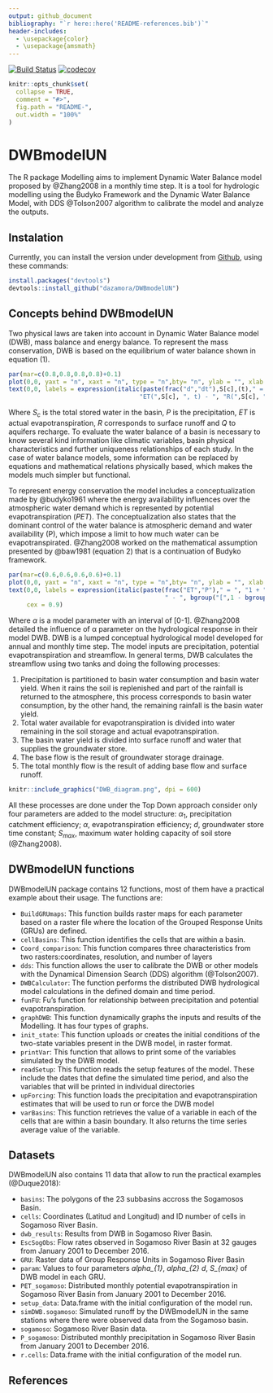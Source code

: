 ```yaml
---
output: github_document
bibliography: "`r here::here('README-references.bib')`"
header-includes:
  - \usepackage{color}
  - \usepackage{amsmath}
---
```


<!-- README.md is generated from README.Rmd. Please edit that file -->

[![Build Status](https://travis-ci.com/dazamora/DWBmodelUN.svg?branch=master)](https://travis-ci.com/dazamora/DWBmodelUN)
[![codecov](https://codecov.io/gh/dazamora/DWBmodelUN/branch/master/graph/badge.svg)](https://codecov.io/gh/dazamora/DWBmodelUN)


```r
knitr::opts_chunk$set(
  collapse = TRUE,
  comment = "#>",
  fig.path = "README-",
  out.width = "100%"
)
```
# DWBmodelUN
The R package Modelling aims to implement Dynamic Water Balance model proposed by @Zhang2008 in a monthly time step. It is a tool for hydrologic modelling using the Budyko Framework and the Dynamic Water Balance Model, with DDS @Tolson2007 algorithm to calibrate the model and analyze the outputs.

## Instalation
Currently, you can install the version under development from [Github](https://github.com/dazamora/DWBmodelUN), using these commands:

```r
install.packages("devtools")
devtools::install_github("dazamora/DWBmodelUN")
```

## Concepts behind DWBmodelUN
Two physical laws are taken into account in Dynamic Water Balance model (DWB), mass balance and energy balance. To represent the mass conservation, DWB is based on the equilibrium of water balance shown in equation (1).

```r
par(mar=c(0.8,0.8,0.8,0.8)+0.1)
plot(0,0, yaxt = "n", xaxt = "n", type = "n",bty= "n", ylab = "", xlab = "")
text(0,0, labels = expression(italic(paste(frac("d","dt"),S[c],(t)," = ", "P(",S[c], ", t) - ",
                                    "ET(",S[c], ", t) - ", "R(",S[c], ", t) - ","Q(",S[c], ", t)", "   [eq.1]", sep =""))), cex = 0.9,  font = 3, family = "sans")
```

Where $S_{c}$ is the total stored water in the basin, *P* is the precipitation, *ET* is actual evapotranspiration, *R* corresponds to surface runoff and *Q* to aquifers recharge. To evaluate the water balance of a basin is necessary to know several kind information like climatic variables, basin physical characteristics and further uniqueness relationships of each study. In the case of water balance models, some information can be replaced by equations and mathematical relations physically based, which makes the models much simpler but functional.

To represent energy conservation the model includes a conceptualization made by @budyko1961 where the energy availability influences over the atmospheric water demand which is represented by potential evapotranspiration (*PET*). The conceptualization also states that the dominant control of the water balance is atmospheric demand and water availability (P), which impose a limit to how much water can be evapotranspirated. @Zhang2008 worked on the mathematical assumption presented by @baw1981 (equation 2) that is a continuation of Budyko framework.

```r
par(mar=c(0.6,0.6,0.6,0.6)+0.1)
plot(0,0, yaxt = "n", xaxt = "n", type = "n",bty= "n", ylab = "", xlab = "")
text(0,0, labels = expression(italic(paste(frac("ET","P")," = ", "1 + ", frac("PET","P"), 
                                           " - ", bgroup("[",1 - bgroup("(",frac("PET", "P"), ")")^(frac(1,1+alpha)), "]")^(1+alpha), "  [eq.2]", sep =""))), 
     cex = 0.9)
```

Where $\alpha$ is a model parameter with an interval of [0-1]. @Zhang2008 detailed the influence of α parameter on the hydrological response in their model DWB.
DWB is a lumped conceptual hydrological model developed for annual and monthly time step. The model inputs are precipitation, potential evapotranspiration and streamflow. In general terms, DWB calculates the streamflow using two tanks and doing the following processes:

1. Precipitation is partitioned to basin water consumption and basin water yield. When it       rains the soil is replenished and part of the rainfall is returned to the atmosphere, this    process corresponds to basin water consumption, by the other hand, the remaining rainfall is   the basin water yield.
2. Total water available for evapotranspiration is divided into water remaining in the soil     storage and actual evapotranspiration.
3. The basin water yield is divided into surface runoff and water that supplies the             groundwater store.
4. The base flow is the result of groundwater storage drainage.
5. The total monthly flow is the result of adding base flow and surface runoff.

```r
knitr::include_graphics("DWB_diagram.png", dpi = 600)
```

All these processes are done under the Top Down approach consider only four parameters are added to the model structure: $\alpha_{1}$, precipitation catchment efficiency; $\alpha$, evapotranspiration efficiency; *d*, groundwater store time constant; $S_{max}$, maximum water holding capacity of soil store (@Zhang2008).

## DWBmodelUN functions
DWBmodelUN package contains 12 functions, most of them have a practical example about their usage. The functions are:

* `BuildGRUmaps`: This function builds raster maps for each parameter based on a raster file where the location of the Grouped Response Units (GRUs) are defined. 
* `cellBasins`: This function identifies the cells that are within a basin.
*	`Coord_comparison`: This function compares three characteristics from two   rasters:coordinates, resolution, and number of layers
*	`dds`: This function allows the user to calibrate the DWB or other models with the Dynamical Dimension Search (DDS) algorithm (@Tolson2007). 
*	`DWBCalculator`: The function performs the distributed DWB hydrological model calculations in the defined domain and time period.
*	`funFU`: Fu's function for relationship between precipitation and potential evapotranspiration.
*	`graphDWB`: This function dynamically graphs the inputs and results of the Modelling. It has four types of graphs.
* `init_state`: This function uploads or creates the initial conditions of the two-state variables present in the DWB model, in raster format. 
* `printVar`: This function that allows to print some of the variables simulated by the DWB model.
*	`readSetup`: This function reads the setup features of the model. These include the dates that define the simulated time period, and also the variables that will be printed in individual directories
* `upForcing`: This function loads the precipitation and evapotranspiration estimates that will be used to run or force the DWB model 
* `varBasins`: This function retrieves the value of a variable in each of the cells that are within a basin boundary. It also returns the time series average value of the variable.

## Datasets
DWBmodelUN also contains 11 data that allow to run the practical examples (@Duque2018): 

* `basins`: The polygons of the 23 subbasins accross the Sogamosos Basin.
*	`cells`: Coordinates (Latitud and Longitud) and ID number of cells in Sogamoso River Basin.
*	`dwb_results`: Results from DWB in Sogamoso River Basin.
* `EscSogObs`: Flow rates observed in Sogamoso River Basin at 32 gauges from January 2001 to December 2016.
* `GRU`: Raster data of Group Response Units in Sogamoso River Basin  
*	`param`: Values to four parameters *alpha_{1}*, *alpha_{2}* *d*, *S_{max}* of DWB model in each GRU. 
*	`PET_sogamoso`: Distributed monthly potential evapotranspiration in Sogamoso River Basin from January 2001 to December 2016.
* `setup_data`: Data.frame with the initial configuration of the model run.
* `simDWB.sogamoso`: Simulated runoff by the DWBmodelUN in the same stations where there were observed data from the Sogamoso basin.	
*	`sogamoso`: Sogamoso River Basin data.
*	`P_sogamoso`: Distributed monthly precipitation in Sogamoso River Basin from January 2001 to December 2016.
*	`r.cells`: Data.frame with the initial configuration of the model run.

## References
